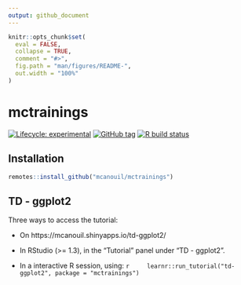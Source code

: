 ```yaml
---
output: github_document
---
```


<!-- README.md is generated from README.Rmd. Please edit that file -->

```r
knitr::opts_chunk$set(
  eval = FALSE,
  collapse = TRUE,
  comment = "#>",
  fig.path = "man/figures/README-",
  out.width = "100%"
)
```

# mctrainings

<!-- badges: start -->
[![Lifecycle: experimental](https://img.shields.io/badge/lifecycle-experimental-orange.svg)](https://www.tidyverse.org/lifecycle/#experimental)
[![GitHub tag](https://img.shields.io/github/tag/mcanouil/mctrainings.svg?label=latest tag&include_prereleases)](https://github.com/mcanouil/mctrainings)
[![R build status](https://github.com/mcanouil/mctrainings/workflows/R-CMD-check/badge.svg)](https://github.com/mcanouil/mctrainings/actions)
<!-- badges: end -->

## Installation

``` r
remotes::install_github("mcanouil/mctrainings")

```

## TD - ggplot2

Three ways to access the tutorial:

* On https://mcanouil.shinyapps.io/td-ggplot2/

* In RStudio (>= 1.3), in the "Tutorial" panel under "TD - ggplot2".

* In a interactive R session, using:
    ```r
    learnr::run_tutorial("td-ggplot2", package = "mctrainings")
    ```

